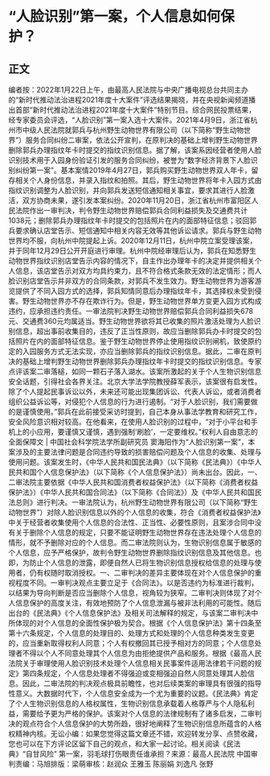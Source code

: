 # “人脸识别”第一案，个人信息如何保护？
## 正文
编者按：2022年1月22日上午，由最高人民法院与中央广播电视总台共同主办的“新时代推动法治进程2021年度十大案件”评选结果揭晓，并在央视新闻频道播出首部“新时代推动法治进程2021年度十大案件”特别节目。综合网民投票结果，经专家委员会评选，“人脸识别”第一案入选十大案件。2021年4月9日，浙江省杭州市中级人民法院就郭兵与杭州野生动物世界有限公司（以下简称“野生动物世界”）服务合同纠纷二审案，依法公开宣判，在原判决的基础上增判野生动物世界删除郭兵办理指纹年卡时提交的指纹识别信息。据了解，该案系因经营者使用人脸识别技术用于入园身份验证引发的服务合同纠纷，被誉为“数字经济背景下人脸识别纠纷第一案”。基本案情2019年4月27日，郭兵购买野生动物世界双人年卡，留存相关个人身份信息，并录入指纹和拍照。其后，野生动物世界将年卡入园方式由指纹识别调整为人脸识别，并向郭兵发送短信通知相关事宜，要求其进行人脸激活，双方协商未果，遂引发本案纠纷。2020年11月20日，浙江省杭州市富阳区人民法院作出一审判决，判令野生动物世界赔偿郭兵合同利益损失及交通费共计1038元；删除郭兵办理指纹年卡时提交的包括照片在内的面部特征信息；驳回郭兵要求确认店堂告示、短信通知中相关内容无效等其他诉讼请求。郭兵与野生动物世界均不服，向杭州中院提起上诉。2020年12月11日，杭州中院立案受理该案，并于同年12月29日公开开庭进行审理。杭州中院经审理后认为，郭兵在知悉野生动物世界指纹识别店堂告示内容的情况下，自主作出办理年卡的决定并提供相关个人信息，该店堂告示对双方均具约束力，且不符合格式条款无效的法定情形；而人脸识别店堂告示并非双方的合同条款，对郭兵不发生效力。野生动物世界为游客游览提供了不同入园方式的选择，郭兵知情同意后办理指纹年卡，其选择权未受到侵害。野生动物世界亦不存在欺诈行为。但是，野生动物世界单方变更入园方式构成违约，应承担违约责任。一审法院判决野生动物世界赔偿郭兵合同利益损失678元、交通费360元均属适当。野生动物世界欲将其已收集的照片激活处理为人脸识别信息，超出事前收集目的，违反了正当性原则，故应当删除郭兵办卡时提交的包括照片在内的面部特征信息。鉴于野生动物世界停止使用指纹识别闸机，致使原约定的入园服务方式无法实现，亦应当删除郭兵的指纹识别信息。据此，二审在原判决的基础上增判野生动物世界删除郭兵办理指纹年卡时提交的指纹识别信息。专家点评该案二审落槌，如同一颗石子落入湖水。该案所激起的关于个人生物识别信息安全话题，引得社会各界关注。北京大学法学院教授薛军表示，该案很有启发性。除了个人提起民事诉讼以外，未来还可能出现集团诉讼、代表人诉讼，或者消费者组织公益诉讼等，对侵犯个人信息的行为进行遏制。“对于人脸识别，我们需要做的是谨慎使用。”郭兵在此前接受采访时提到，自己本身从事法学教育和研究工作，安全风险意识相对较高。在他看来，在使用人脸识别的过程中，“对于小平台和手机上的小应用，要谨慎又谨慎，遇到强制‘刷脸’，一定要维权。”权利人自由意志的全面保障文 | 中国社会科学院法学所副研究员 窦海阳作为“人脸识别第一案”，本案涉及的主要法律问题是合同违约导致的损害赔偿问题及个人信息的收集、处理与使用问题。该案发生时，《中华人民共和国民法典》（以下简称《民法典》）《中华人民共和国个人信息保护法》（以下简称《个人信息保护法》）尚未出台。因此，一、二审法院主要依据《中华人民共和国消费者权益保护法》（以下简称《消费者权益保护法》）《中华人民共和国合同法》（以下简称《合同法》）及《中华人民共和国民法总则》进行判决。一审法院认为，杭州野生动物世界有限公司（以下简称“野生动物世界”）对除人脸识别信息以外的个人信息的收集，符合《消费者权益保护法》中关于经营者收集使用个人信息的合法性、正当性、必要性原则，且案涉合同中没有关于删除个人信息的规定，只要不能证明野生动物世界存在违法处理个人信息的情形，就不予删除对应的个人信息。而二审法院则认为，生物识别信息属于敏感的个人信息，应予严格保护，故判令野生动物世界删除指纹识别信息及其他信息。也即，为防止个人信息的泄露，即便自然人已将生物识别信息授权给信息的处理与使用者，仍有权随时取消授权。一、二审判决的差异主要体现在对个人信息保护的重视程度不同。一审判决观点主要立足于《合同法》。以是否违约为标准进行裁判，以结果为导向判断是否应当删除个人信息，视角较为狭窄。二审判决则体现了对个人信息保护的高度关注，有效地预防了个人信息泄漏与被非法利用的可能性。随后出台的《民法典》《个人信息保护法》及相关司法解释的规定，与该案二审判决中所体现的对个人信息的全面性保护极为契合。根据《个人信息保护法》第十四条至第十六条规定，个人信息的处理目的、处理方式和处理的个人信息种类发生变更的，应当重新取得权利人同意；个人有权撤回其已授予相对方的同意；个人信息处理者不得以个人不同意处理其个人信息为由拒绝提供产品和服务。根据《最高人民法院关于审理使用人脸识别技术处理个人信息相关民事案件适用法律若干问题的规定》第四条规定，个人信息处理者不得强迫或变相强迫自然人同意处理其人脸信息。因此，二审法院的判决观点极具前瞻性，也对后续类案的审理具有很强的指导性意义。大数据时代下，个人信息安全成为一个尤为重要的议题。《民法典》肯定了个人生物识别信息的人格权属性，生物识别信息承载着人格尊严与个人隐私利益，需要给予更为严格的保护。该案对个人信息的法律规制有了诸多启发，二审判决的观点符合个人信息保护的大势所趋，很好地阐释了生物识别信息所蕴含的人格权精神内核。无讼小编：如果您觉得这篇文章还不错，欢迎转发分享、点赞收藏，您也可以在下方评论区留下自己的观点，和大家一起讨论。相关阅读《民法典》“自甘风险” 第一案，羽毛球打伤眼责任谁承担？来源：最高人民法院 中国审判责编：马旭排版：梁萌审核：赵润众 王雅玉 陈丽娟 刘逸凡 张野